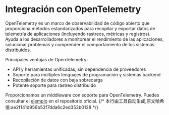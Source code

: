 # Integración con OpenTelemetry

OpenTelemetry es un marco de observabilidad de código abierto que proporciona métodos estandarizados para recopilar y exportar datos de telemetría de aplicaciones (incluyendo rastreos, métricas y registros). Ayuda a los desarrolladores a monitorear el rendimiento de las aplicaciones, solucionar problemas y comprender el comportamiento de los sistemas distribuidos.

Principales ventajas de OpenTelemetry:
- API y herramientas unificadas, sin dependencia de proveedores
- Soporte para múltiples lenguajes de programación y sistemas backend
- Recopilación de datos con baja sobrecarga
- Potente soporte para rastreo distribuido

Proporcionamos un middleware con soporte para OpenTelemetry. Puedes consultar el [ejemplo](https://github.com/salvo-rs/salvo/tree/main/examples/otel-jaeger) en el repositorio oficial.
{/* 本行由工具自动生成,原文哈希值:ae2f141d956b53f7dda6c2ed353b0128 */}